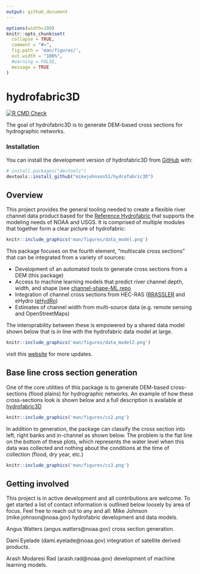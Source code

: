 ```yaml
---
output: github_document
---
```


<!-- README.md is generated from README.Rmd. Please edit that file -->
```r
options(width=100)
knitr::opts_chunk$set(
  collapse = TRUE,
  comment = "#>",
  fig.path = 'man/figures/',
  out.width = "100%",
  #warning = FALSE,
  message = TRUE
)
```

# hydrofabric3D

<!-- badges: start -->
[![R CMD Check](https://github.com/mikejohnson51/hydrofabric3D/actions/workflows/R-CMD-check.yaml/badge.svg)](https://github.com/mikejohnson51/hydrofabric3D/actions/workflows/R-CMD-check.yaml)
<!-- badges: end -->

The goal of hydrofabric3D is to generate DEM-based cross sections for hydrographic networks.

### Installation

You can install the development version of hydrofabric3D from [GitHub](https://github.com/) with:

``` r
# install.packages("devtools")
devtools::install_github("mikejohnson51/hydrofabric3D")
```

## Overview

This project provides the general tooling needed to create a flexible river channel data product based for the [Reference Hydrofabric](https://noaa-owp.github.io/hydrofabric/articles/02-design-deep-dive.html) that supports the modeling needs of NOAA and USGS. It is comprised of multiple modules that together form a clear picture of hydrofabric:

```r
knitr::include_graphics('man/figures/data_model.png')
```

This package focuses on the fourth element, "multiscale cross sections" that can be integrated from a variety of sources: 

* Development of an automated tools to generate cross sections from a DEM (this package)
* Access to machine learning models that predict river channel depth, width, and shape (see [channel-shape-ML repo](https://github.com/NOAA-OWP/3d-hydrofabric/)
* Integration of channel cross sections from HEC-RAS ([RRASSLER](https://github.com/NOAA-OWP/RRASSLER) and eHydro ([eHydRo](https://github.com/JamesColl-NOAA/eHydRo))
* Estimates of channel width from multi-source data (e.g. remote sensing and OpenStreetMaps)

The interoprability between these is empowered by a shared data model shown below that is in line with the hydrofabric data model at large.


```r
knitr::include_graphics('man/figures/data_model2.png')
```

visit this [website](https://noaa-owp.github.io/hydrofabric/articles/cs_dm.html) for more updates.

## Base line cross section generation 

One of the core utilities of this package is to generate DEM-based cross-sections (flood plains) for hydrographic networks. An example of how these cross-sections look is shown below and a full description is available at [hydrofabric3D](https://mikejohnson51.github.io/hydrofabric3D/articles/basic_use.html)

```r
knitr::include_graphics('man/figures/cs2.png')
```
In addition to generation, the package can classify the cross section into left, right banks and in-channel as shown below. The problem is the flat line on the bottom of these plots, which represents the water level when this data was collected and nothing about the conditions at the time of collection (flood, dry year, etc.)

```r
knitr::include_graphics('man/figures/cs3.png')
```

## Getting involved

This project is in active development and all contributions are welcome. To get started a list of contact information is outlined below loosely by area of focus. Feel free to reach out to any and all: 
Mike Johnson (mike.johnson@noaa.gov) hydrofabric development and data models.

Angus Watters (angus.watters@noaa.gov) cross section generation.

Dami Eyelade (dami.eyelade@noaa.gov) integration of satellite derived products.

Arash Modaresi Rad (arash.rad@noaa.gov) development of machine learning models.













